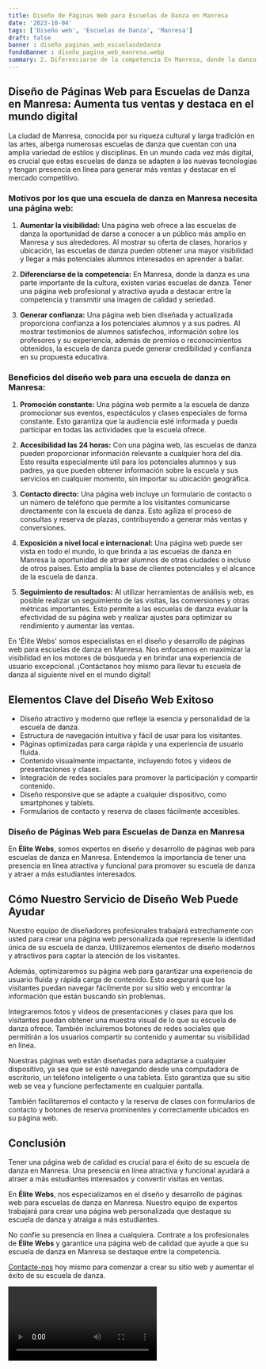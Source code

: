 ```yaml
---
title: Diseño de Páginas Web para Escuelas de Danza en Manresa
date: '2023-10-04'
tags: ['Diseño web', 'Escuelas de Danza', 'Manresa']
draft: false
banner : diseño_paginas_web_escuelasdedanza
fondoBanner : diseño_pagina_web_manresa.webp
summary: 2. Diferenciarse de la competencia En Manresa, donde la danza es una parte importante de la cultura, existen varias escuelas de danza. Tener una página web profesional y atractiva ayuda a destacar entre la competencia y transmitir una imagen de calidad y seriedad.
---
```


## Diseño de Páginas Web para Escuelas de Danza en Manresa: Aumenta tus ventas y destaca en el mundo digital
La ciudad de Manresa, conocida por su riqueza cultural y larga tradición en las artes, alberga numerosas escuelas de danza que cuentan con una amplia variedad de estilos y disciplinas. En un mundo cada vez más digital, es crucial que estas escuelas de danza se adapten a las nuevas tecnologías y tengan presencia en línea para generar más ventas y destacar en el mercado competitivo.

### Motivos por los que una escuela de danza en Manresa necesita una página web:
1. **Aumentar la visibilidad:** Una página web ofrece a las escuelas de danza la oportunidad de darse a conocer a un público más amplio en Manresa y sus alrededores. Al mostrar su oferta de clases, horarios y ubicación, las escuelas de danza pueden obtener una mayor visibilidad y llegar a más potenciales alumnos interesados en aprender a bailar.

2. **Diferenciarse de la competencia:** En Manresa, donde la danza es una parte importante de la cultura, existen varias escuelas de danza. Tener una página web profesional y atractiva ayuda a destacar entre la competencia y transmitir una imagen de calidad y seriedad.

3. **Generar confianza:** Una página web bien diseñada y actualizada proporciona confianza a los potenciales alumnos y a sus padres. Al mostrar testimonios de alumnos satisfechos, información sobre los profesores y su experiencia, además de premios o reconocimientos obtenidos, la escuela de danza puede generar credibilidad y confianza en su propuesta educativa.

### Beneficios del diseño web para una escuela de danza en Manresa:
1. **Promoción constante:** Una página web permite a la escuela de danza promocionar sus eventos, espectáculos y clases especiales de forma constante. Esto garantiza que la audiencia esté informada y pueda participar en todas las actividades que la escuela ofrece.

2. **Accesibilidad las 24 horas:** Con una página web, las escuelas de danza pueden proporcionar información relevante a cualquier hora del día. Esto resulta especialmente útil para los potenciales alumnos y sus padres, ya que pueden obtener información sobre la escuela y sus servicios en cualquier momento, sin importar su ubicación geográfica.

3. **Contacto directo:** Una página web incluye un formulario de contacto o un número de teléfono que permite a los visitantes comunicarse directamente con la escuela de danza. Esto agiliza el proceso de consultas y reserva de plazas, contribuyendo a generar más ventas y conversiones.

4. **Exposición a nivel local e internacional:** Una página web puede ser vista en todo el mundo, lo que brinda a las escuelas de danza en Manresa la oportunidad de atraer alumnos de otras ciudades o incluso de otros países. Esto amplía la base de clientes potenciales y el alcance de la escuela de danza.

5. **Seguimiento de resultados:** Al utilizar herramientas de análisis web, es posible realizar un seguimiento de las visitas, las conversiones y otras métricas importantes. Esto permite a las escuelas de danza evaluar la efectividad de su página web y realizar ajustes para optimizar su rendimiento y aumentar las ventas.

En 'Élite Webs' somos especialistas en el diseño y desarrollo de páginas web para escuelas de danza en Manresa. Nos enfocamos en maximizar la visibilidad en los motores de búsqueda y en brindar una experiencia de usuario excepcional. ¡Contáctanos hoy mismo para llevar tu escuela de danza al siguiente nivel en el mundo digital!

<GifSeo />

<Cta />

## Elementos Clave del Diseño Web Exitoso

- Diseño atractivo y moderno que refleje la esencia y personalidad de la escuela de danza.
- Estructura de navegación intuitiva y fácil de usar para los visitantes.
- Páginas optimizadas para carga rápida y una experiencia de usuario fluida.
- Contenido visualmente impactante, incluyendo fotos y videos de presentaciones y clases.
- Integración de redes sociales para promover la participación y compartir contenido.
- Diseño responsive que se adapte a cualquier dispositivo, como smartphones y tablets.
- Formularios de contacto y reserva de clases fácilmente accesibles.

### Diseño de Páginas Web para Escuelas de Danza en Manresa

En **Élite Webs**, somos expertos en diseño y desarrollo de páginas web para escuelas de danza en Manresa. Entendemos la importancia de tener una presencia en línea atractiva y funcional para promover su escuela de danza y atraer a más estudiantes interesados.

## Cómo Nuestro Servicio de Diseño Web Puede Ayudar

Nuestro equipo de diseñadores profesionales trabajará estrechamente con usted para crear una página web personalizada que represente la identidad única de su escuela de danza. Utilizaremos elementos de diseño modernos y atractivos para captar la atención de los visitantes.

Además, optimizaremos su página web para garantizar una experiencia de usuario fluida y rápida carga de contenido. Esto asegurará que los visitantes puedan navegar fácilmente por su sitio web y encontrar la información que están buscando sin problemas.

Integraremos fotos y videos de presentaciones y clases para que los visitantes puedan obtener una muestra visual de lo que su escuela de danza ofrece. También incluiremos botones de redes sociales que permitirán a los usuarios compartir su contenido y aumentar su visibilidad en línea.

Nuestras páginas web están diseñadas para adaptarse a cualquier dispositivo, ya sea que se esté navegando desde una computadora de escritorio, un teléfono inteligente o una tableta. Esto garantiza que su sitio web se vea y funcione perfectamente en cualquier pantalla.

También facilitaremos el contacto y la reserva de clases con formularios de contacto y botones de reserva prominentes y correctamente ubicados en su página web.

## Conclusión

Tener una página web de calidad es crucial para el éxito de su escuela de danza en Manresa. Una presencia en línea atractiva y funcional ayudará a atraer a más estudiantes interesados y convertir visitas en ventas.

En **Élite Webs**, nos especializamos en el diseño y desarrollo de páginas web para escuelas de danza en Manresa. Nuestro equipo de expertos trabajará para crear una página web personalizada que destaque su escuela de danza y atraiga a más estudiantes.

No confíe su presencia en línea a cualquiera. Contrate a los profesionales de **Élite Webs** y garantice una página web de calidad que ayude a que su escuela de danza en Manresa se destaque entre la competencia.

[Contacte-nos](https://www.elitewebs.es/contacto) hoy mismo para comenzar a crear su sitio web y aumentar el éxito de su escuela de danza.

<Video />

<CtaBot job='Escuelas de Danza' city='Manresa'/>

<Gmaps query='Manresa+españa+maps' />